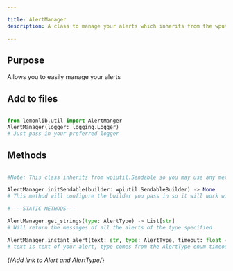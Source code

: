 ```yaml
---

title: AlertManager
description: A class to manage your alerts which inherits from the wputil.Sendable class

---
```


## Purpose
Allows you to easily manage your alerts

## Add to files
```py

from lemonlib.util import AlertManger
AlertManager(logger: logging.Logger)
# Just pass in your preferred logger

```

## Methods

```py

#Note: This class inherits from wpiutil.Sendable so you may use any methods from sendable

AlertManager.initSendable(builder: wpiutil.SendableBuilder) -> None
# This method will configure the builder you pass in so it will work with the AlertManager class

# ---STATIC METHODS---

AlertManager.get_strings(type: AlertType) -> List[str]
# Will return the messages of all the alerts of the type specified

AlertManager.instant_alert(text: str, type: AlertType, timeout: float = 0.0) -> None
# text is text of your alert, type comes from the AlertType enum timeout is how long it appears for (defined in Alert)
```
{/*Add link to Alert and AlertType*/}